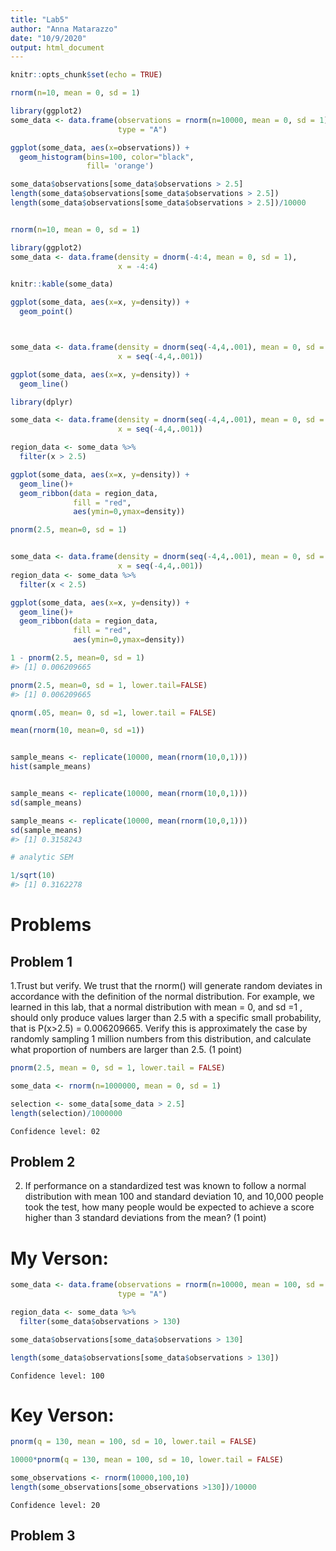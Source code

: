 ```yaml
---
title: "Lab5"
author: "Anna Matarazzo"
date: "10/9/2020"
output: html_document
---
```


```r
knitr::opts_chunk$set(echo = TRUE)
```


```r

rnorm(n=10, mean = 0, sd = 1)

library(ggplot2)
some_data <- data.frame(observations = rnorm(n=10000, mean = 0, sd = 1),
                        type = "A")

ggplot(some_data, aes(x=observations)) +
  geom_histogram(bins=100, color="black",
                 fill= 'orange')

some_data$observations[some_data$observations > 2.5]
length(some_data$observations[some_data$observations > 2.5])
length(some_data$observations[some_data$observations > 2.5])/10000


rnorm(n=10, mean = 0, sd = 1)

library(ggplot2)
some_data <- data.frame(density = dnorm(-4:4, mean = 0, sd = 1),
                        x = -4:4)

knitr::kable(some_data)

ggplot(some_data, aes(x=x, y=density)) +
  geom_point()



some_data <- data.frame(density = dnorm(seq(-4,4,.001), mean = 0, sd = 1),
                        x = seq(-4,4,.001))

ggplot(some_data, aes(x=x, y=density)) +
  geom_line()

```


```r
library(dplyr)

some_data <- data.frame(density = dnorm(seq(-4,4,.001), mean = 0, sd = 1),
                        x = seq(-4,4,.001))

region_data <- some_data %>%
  filter(x > 2.5)

ggplot(some_data, aes(x=x, y=density)) +
  geom_line()+
  geom_ribbon(data = region_data,
              fill = "red",
              aes(ymin=0,ymax=density))

```

```r
pnorm(2.5, mean=0, sd = 1)



```

```r
some_data <- data.frame(density = dnorm(seq(-4,4,.001), mean = 0, sd = 1),
                        x = seq(-4,4,.001))
region_data <- some_data %>%
  filter(x < 2.5)

ggplot(some_data, aes(x=x, y=density)) +
  geom_line()+
  geom_ribbon(data = region_data,
              fill = "red",
              aes(ymin=0,ymax=density))


```
```r
1 - pnorm(2.5, mean=0, sd = 1)
#> [1] 0.006209665

pnorm(2.5, mean=0, sd = 1, lower.tail=FALSE)
#> [1] 0.006209665

```



```r
qnorm(.05, mean= 0, sd =1, lower.tail = FALSE)

```

```r
mean(rnorm(10, mean=0, sd =1))


sample_means <- replicate(10000, mean(rnorm(10,0,1)))
hist(sample_means)


sample_means <- replicate(10000, mean(rnorm(10,0,1)))
sd(sample_means)

```

```r
sample_means <- replicate(10000, mean(rnorm(10,0,1)))
sd(sample_means)
#> [1] 0.3158243

# analytic SEM

1/sqrt(10)
#> [1] 0.3162278
```



# Problems

## Problem 1

1.Trust but verify. We trust that the rnorm() will generate random deviates in accordance with the definition of the normal distribution. For example, we learned in this lab, that a normal distribution with mean = 0, and sd =1 , should only produce values larger than 2.5 with a specific small probability, that is P(x>2.5) = 0.006209665. Verify this is approximately the case by randomly sampling 1 million numbers from this distribution, and calculate what proportion of numbers are larger than 2.5. (1 point)

```r

pnorm(2.5, mean = 0, sd = 1, lower.tail = FALSE)

some_data <- rnorm(n=1000000, mean = 0, sd = 1)

selection <- some_data[some_data > 2.5]
length(selection)/1000000

```

` Confidence level: 02 ` 


## Problem 2

2. If performance on a standardized test was known to follow a normal distribution with mean 100 and standard deviation 10, and 10,000 people took the test, how many people would be expected to achieve a score higher than 3 standard deviations from the mean? (1 point)

# My Verson:

```r

some_data <- data.frame(observations = rnorm(n=10000, mean = 100, sd = 10),
                        type = "A")

region_data <- some_data %>%
  filter(some_data$observations > 130)

some_data$observations[some_data$observations > 130]

length(some_data$observations[some_data$observations > 130])

```

` Confidence level: 100 ` 

# Key Verson:
```r
pnorm(q = 130, mean = 100, sd = 10, lower.tail = FALSE)

10000*pnorm(q = 130, mean = 100, sd = 10, lower.tail = FALSE)

some_observations <- rnorm(10000,100,10)
length(some_observations[some_observations >130])/10000

```

` Confidence level: 20 `

## Problem 3


















